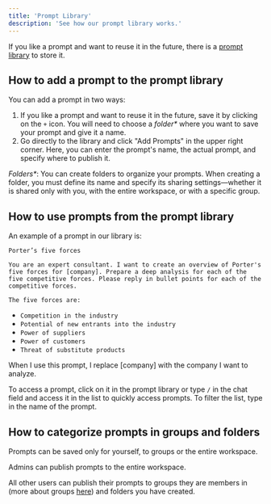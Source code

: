 ```yaml
---
title: 'Prompt Library'
description: 'See how our prompt library works.'
---
```


If you like a prompt and want to reuse it in the future, there is a [prompt library](https://platform.langdock.com/prompt-library) to store it.

## How to add a prompt to the prompt library
You can add a prompt in two ways:

 1. If you like a prompt and want to reuse it in the future, save it by clicking on the `+` icon. You will need to choose a _folder*_ where you want to save your prompt and give it a name.
2. Go directly to the library and click "Add Prompts" in the upper right corner. Here, you can enter the prompt's name, the actual prompt, and specify where to publish it.

_Folders*_: You can create folders to organize your prompts. When creating a folder, you must define its name and specify its sharing settings—whether it is shared only with you, with the entire workspace, or with a specific group.

## How to use prompts from the prompt library
An example of a prompt in our library is:


`Porter’s five forces`

`You are an expert consultant. I want to create an overview of Porter's five forces for [company]. Prepare a deep analysis for each of the five competitive forces. Please reply in bullet points for each of the competitive forces.`<br />

`The five forces are:`<br />
- `Competition in the industry`<br />
- `Potential of new entrants into the industry`<br />
- `Power of suppliers`<br />
- `Power of customers`<br />
- `Threat of substitute products`

When I use this prompt, I replace [company] with the company I want to analyze.

To access a prompt, click on it in the prompt library or type `/` in the chat field and access it in the list to quickly access prompts. To filter the list, type in the name of the prompt.

## How to categorize prompts in groups and folders
Prompts can be saved only for yourself, to groups or the entire workspace.

Admins can publish prompts to the entire workspace.

All other users can publish their prompts to groups they are members in (more about groups [here](/groups)) and folders you have created.
